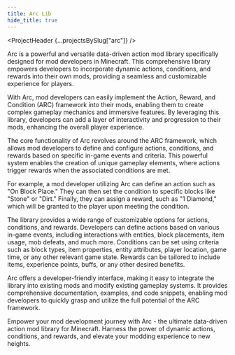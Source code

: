 ```yaml
---
title: Arc Lib
hide_title: true
---
```



<ProjectHeader {...projectsBySlug["arc"]} />

Arc is a powerful and versatile data-driven action mod library specifically designed for mod developers in Minecraft. This comprehensive library empowers developers to incorporate dynamic actions, conditions, and rewards into their own mods, providing a seamless and customizable experience for players.

With Arc, mod developers can easily implement the Action, Reward, and Condition (ARC) framework into their mods, enabling them to create complex gameplay mechanics and immersive features. By leveraging this library, developers can add a layer of interactivity and progression to their mods, enhancing the overall player experience.

The core functionality of Arc revolves around the ARC framework, which allows mod developers to define and configure actions, conditions, and rewards based on specific in-game events and criteria. This powerful system enables the creation of unique gameplay elements, where actions trigger rewards when the associated conditions are met.

For example, a mod developer utilizing Arc can define an action such as "On Block Place." They can then set the condition to specific blocks like "Stone" or "Dirt." Finally, they can assign a reward, such as "1 Diamond," which will be granted to the player upon meeting the condition.

The library provides a wide range of customizable options for actions, conditions, and rewards. Developers can define actions based on various in-game events, including interactions with entities, block placements, item usage, mob defeats, and much more. Conditions can be set using criteria such as block types, item properties, entity attributes, player location, game time, or any other relevant game state. Rewards can be tailored to include items, experience points, buffs, or any other desired benefits.

Arc offers a developer-friendly interface, making it easy to integrate the library into existing mods and modify existing gameplay systems. It provides comprehensive documentation, examples, and code snippets, enabling mod developers to quickly grasp and utilize the full potential of the ARC framework.

Empower your mod development journey with Arc - the ultimate data-driven action mod library for Minecraft. Harness the power of dynamic actions, conditions, and rewards, and elevate your modding experience to new heights.
